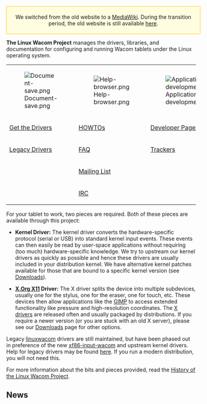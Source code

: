 <div style="padding:5px; border:1px solid #ffcc00; text-align:center; background:#FFFDDF; width:100%; margin-bottom:.2em;">
We switched from the old website to a [http://www.mediawiki.org MediaWiki].
During the transition period, the old website is still available
[http://linuxwacom.sourceforge.net/index_old.php here].
</div>

'''The Linux Wacom Project''' manages the drivers, libraries, and documentation for configuring and running Wacom tablets under the Linux operating system.

{| class="wikitable" align="center" style="text-align:center;vertical-align:top"
|-
| [[File:Document-save.png|link=Downloads]]
| [[File:Help-browser.png|link=:Category:HOWTO]]
| [[File:Applications-development.png|link=:Category:DeveloperPages]]
|-
| [[Downloads|Get the Drivers]]
| [[:Category:HOWTO|HOWTOs]]
| [[:Category:DeveloperPages|Developer Pages]]
|-
| [http://sourceforge.net/projects/linuxwacom/files/ Legacy Drivers]
| [[FAQ]]
| [http://sourceforge.net/tracker/?group_id=69596 Trackers]
|-
|
| [[:Mailing lists|Mailing List]]
|
|-
|
| [[IRC]]
|
|}

For your tablet to work, two pieces are required. Both of these pieces are available through this project:

* '''Kernel Driver:''' The kernel driver converts the hardware-specific protocol (serial or USB) into standard kernel input events. These events can then easily be read by user-space applications without requiring (too much) hardware-specific knowledge. We try to upstream our kernel drivers as quickly as possible and hence these drivers are usually included in your distribution kernel. We have alternative kernel patches available for those that are bound to a specific kernel version (see [[Downloads]]).

* '''[http://www.x.org X.Org X11] Driver:''' The X driver splits the device into multiple subdevices, usually one for the stylus, one for the eraser, one for touch, etc. These devices then allow applications like the [http://www.gimp.org GIMP] to access extended functionality like pressure and high-resolution coordinates. The [[xf86-input-wacom | X drivers]] are released often and usually packaged by distributions. If you require a newer version (or you are stuck with an old X server), please see our [[Downloads]] page for other options.

Legacy [[linuxwacom]] drivers are still maintained, but have been phased out in preference of the new [[xf86-input-wacom]] and upstream kernel drivers. Help for legacy drivers may be found [[:Category:Linuxwacom|here]]. If you run a modern distribution, you will not need this.

For more information about the bits and pieces provided, read the [[History|History of the Linux Wacom Project]].

== News ==
{{:News}}